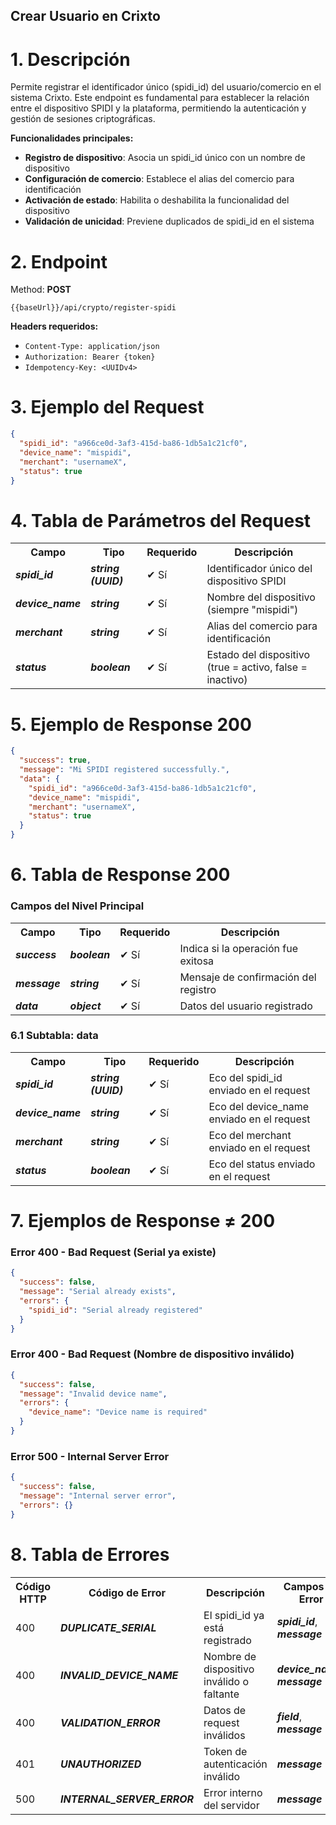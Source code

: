 

<Meta title="API-MAP/Crixto/Mapeo Spidi/Sesion Cripto/1. Crear Usuario" />

## Crear Usuario en Crixto

# 1. Descripción

Permite registrar el identificador único (spidi_id) del usuario/comercio en el sistema Crixto. Este endpoint es fundamental para establecer la relación entre el dispositivo SPIDI y la plataforma, permitiendo la autenticación y gestión de sesiones criptográficas.

**Funcionalidades principales:**
- **Registro de dispositivo**: Asocia un spidi_id único con un nombre de dispositivo
- **Configuración de comercio**: Establece el alias del comercio para identificación
- **Activación de estado**: Habilita o deshabilita la funcionalidad del dispositivo
- **Validación de unicidad**: Previene duplicados de spidi_id en el sistema

# 2. Endpoint

Method: **POST**
```
{{baseUrl}}/api/crypto/register-spidi
```

**Headers requeridos:**
- `Content-Type: application/json`
- `Authorization: Bearer {token}`
- `Idempotency-Key: <UUIDv4>`

# 3. Ejemplo del Request

```json
{
  "spidi_id": "a966ce0d-3af3-415d-ba86-1db5a1c21cf0",
  "device_name": "mispidi",
  "merchant": "usernameX",
  "status": true
}
```

# 4. Tabla de Parámetros del Request

<table>
<tr><th>Campo</th><th>Tipo</th><th>Requerido</th><th>Descripción</th></tr>
<tr><td><b><i>spidi_id</i></b></td><td><b><i>string (UUID)</i></b></td><td>✔ Sí</td><td>Identificador único del dispositivo SPIDI</td></tr>
<tr><td><b><i>device_name</i></b></td><td><b><i>string</i></b></td><td>✔ Sí</td><td>Nombre del dispositivo (siempre "mispidi")</td></tr>
<tr><td><b><i>merchant</i></b></td><td><b><i>string</i></b></td><td>✔ Sí</td><td>Alias del comercio para identificación</td></tr>
<tr><td><b><i>status</i></b></td><td><b><i>boolean</i></b></td><td>✔ Sí</td><td>Estado del dispositivo (true = activo, false = inactivo)</td></tr>
</table>

# 5. Ejemplo de Response 200

```json
{
  "success": true,
  "message": "Mi SPIDI registered successfully.",
  "data": {
    "spidi_id": "a966ce0d-3af3-415d-ba86-1db5a1c21cf0",
    "device_name": "mispidi",
    "merchant": "usernameX",
    "status": true
  }
}
```

# 6. Tabla de Response 200

### Campos del Nivel Principal

<table>
<tr><th>Campo</th><th>Tipo</th><th>Requerido</th><th>Descripción</th></tr>
<tr><td><b><i>success</i></b></td><td><b><i>boolean</i></b></td><td>✔ Sí</td><td>Indica si la operación fue exitosa</td></tr>
<tr><td><b><i>message</i></b></td><td><b><i>string</i></b></td><td>✔ Sí</td><td>Mensaje de confirmación del registro</td></tr>
<tr><td><b><i>data</i></b></td><td><b><i>object</i></b></td><td>✔ Sí</td><td>Datos del usuario registrado</td></tr>
</table>

### 6.1 Subtabla: data

<table>
<tr><th>Campo</th><th>Tipo</th><th>Requerido</th><th>Descripción</th></tr>
<tr><td><b><i>spidi_id</i></b></td><td><b><i>string (UUID)</i></b></td><td>✔ Sí</td><td>Eco del spidi_id enviado en el request</td></tr>
<tr><td><b><i>device_name</i></b></td><td><b><i>string</i></b></td><td>✔ Sí</td><td>Eco del device_name enviado en el request</td></tr>
<tr><td><b><i>merchant</i></b></td><td><b><i>string</i></b></td><td>✔ Sí</td><td>Eco del merchant enviado en el request</td></tr>
<tr><td><b><i>status</i></b></td><td><b><i>boolean</i></b></td><td>✔ Sí</td><td>Eco del status enviado en el request</td></tr>
</table>

# 7. Ejemplos de Response ≠ 200

### Error 400 - Bad Request (Serial ya existe)

```json
{
  "success": false,
  "message": "Serial already exists",
  "errors": {
    "spidi_id": "Serial already registered"
  }
}
```

### Error 400 - Bad Request (Nombre de dispositivo inválido)

```json
{
  "success": false,
  "message": "Invalid device name",
  "errors": {
    "device_name": "Device name is required"
  }
}
```

### Error 500 - Internal Server Error

```json
{
  "success": false,
  "message": "Internal server error",
  "errors": {}
}
```

# 8. Tabla de Errores

<table>
<tr><th>Código HTTP</th><th>Código de Error</th><th>Descripción</th><th>Campos de Error</th></tr>
<tr><td>400</td><td><b><i>DUPLICATE_SERIAL</i></b></td><td>El spidi_id ya está registrado</td><td><b><i>spidi_id</i></b>, <b><i>message</i></b></td></tr>
<tr><td>400</td><td><b><i>INVALID_DEVICE_NAME</i></b></td><td>Nombre de dispositivo inválido o faltante</td><td><b><i>device_name</i></b>, <b><i>message</i></b></td></tr>
<tr><td>400</td><td><b><i>VALIDATION_ERROR</i></b></td><td>Datos de request inválidos</td><td><b><i>field</i></b>, <b><i>message</i></b></td></tr>
<tr><td>401</td><td><b><i>UNAUTHORIZED</i></b></td><td>Token de autenticación inválido</td><td><b><i>message</i></b></td></tr>
<tr><td>500</td><td><b><i>INTERNAL_SERVER_ERROR</i></b></td><td>Error interno del servidor</td><td><b><i>message</i></b></td></tr>
</table>
